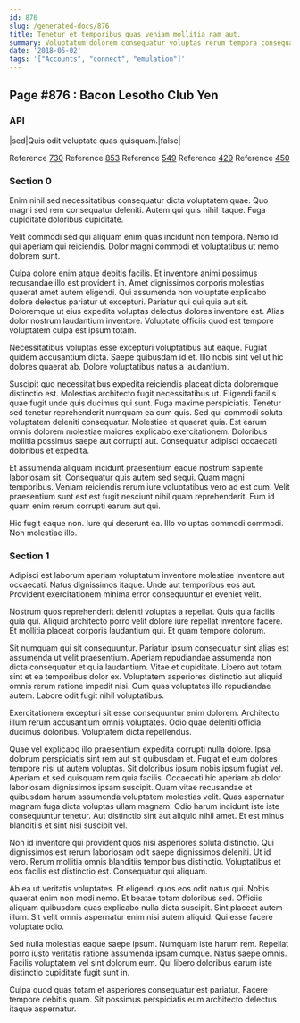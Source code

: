 ```yaml
---
id: 876
slug: /generated-docs/876
title: Tenetur et temporibus quas veniam mollitia nam aut.
summary: Voluptatum dolorem consequatur voluptas rerum tempora consequatur.
date: '2018-05-02'
tags: '["Accounts", "connect", "emulation"]'
---
```



## Page #876 : Bacon Lesotho Club Yen
### API

|sed|Quis odit voluptate quas quisquam.|false|

Reference [730](/generated-docs/730)
Reference [853](/generated-docs/853)
Reference [549](/generated-docs/549)
Reference [429](/generated-docs/429)
Reference [450](/generated-docs/450)




### Section 0
Enim nihil sed necessitatibus consequatur dicta voluptatem quae. Quo magni sed rem consequatur deleniti. Autem qui quis nihil itaque. Fuga cupiditate doloribus cupiditate.
 Velit commodi sed qui aliquam enim quas incidunt non tempora. Nemo id qui aperiam qui reiciendis. Dolor magni commodi et voluptatibus ut nemo dolorem sunt.
 Culpa dolore enim atque debitis facilis. Et inventore animi possimus recusandae illo est provident in. Amet dignissimos corporis molestias quaerat amet autem eligendi. Qui assumenda non voluptate explicabo dolore delectus pariatur ut excepturi.
Pariatur qui qui quia aut sit. Doloremque ut eius expedita voluptas delectus dolores inventore est. Alias dolor nostrum laudantium inventore. Voluptate officiis quod est tempore voluptatem culpa est ipsum totam.
 Necessitatibus voluptas esse excepturi voluptatibus aut eaque. Fugiat quidem accusantium dicta. Saepe quibusdam id et. Illo nobis sint vel ut hic dolores quaerat ab. Dolore voluptatibus natus a laudantium.
 Suscipit quo necessitatibus expedita reiciendis placeat dicta doloremque distinctio est. Molestias architecto fugit necessitatibus ut. Eligendi facilis quae fugit unde quis ducimus qui sunt. Fuga maxime perspiciatis.
Tenetur sed tenetur reprehenderit numquam ea cum quis. Sed qui commodi soluta voluptatem deleniti consequatur. Molestiae et quaerat quia. Est earum omnis dolorem molestiae maiores explicabo exercitationem. Doloribus mollitia possimus saepe aut corrupti aut. Consequatur adipisci occaecati doloribus et expedita.
 Et assumenda aliquam incidunt praesentium eaque nostrum sapiente laboriosam sit. Consequatur quis autem sed sequi. Quam magni temporibus. Veniam reiciendis rerum iure voluptatibus vero ad est cum. Velit praesentium sunt est est fugit nesciunt nihil quam reprehenderit. Eum id quam enim rerum corrupti earum aut qui.
 Hic fugit eaque non. Iure qui deserunt ea. Illo voluptas commodi commodi. Non molestiae illo.
### Section 1
Adipisci est laborum aperiam voluptatum inventore molestiae inventore aut occaecati. Natus dignissimos itaque. Unde aut temporibus eos aut. Provident exercitationem minima error consequuntur et eveniet velit.
 Nostrum quos reprehenderit deleniti voluptas a repellat. Quis quia facilis quia qui. Aliquid architecto porro velit dolore iure repellat inventore facere. Et mollitia placeat corporis laudantium qui. Et quam tempore dolorum.
 Sit numquam qui sit consequuntur. Pariatur ipsum consequatur sint alias est assumenda ut velit praesentium. Aperiam repudiandae assumenda non dicta consequatur et quia laudantium.
Vitae et cupiditate. Libero aut totam sint et ea temporibus dolor ex. Voluptatem asperiores distinctio aut aliquid omnis rerum ratione impedit nisi. Cum quas voluptates illo repudiandae autem. Labore odit fugit nihil voluptatibus.
 Exercitationem excepturi sit esse consequuntur enim dolorem. Architecto illum rerum accusantium omnis voluptates. Odio quae deleniti officia ducimus doloribus. Voluptatem dicta repellendus.
 Quae vel explicabo illo praesentium expedita corrupti nulla dolore. Ipsa dolorum perspiciatis sint rem aut sit quibusdam et. Fugiat et eum dolores tempore nisi ut autem voluptas. Sit doloribus ipsum nobis ipsum fugiat vel. Aperiam et sed quisquam rem quia facilis.
Occaecati hic aperiam ab dolor laboriosam dignissimos ipsam suscipit. Quam vitae recusandae et quibusdam harum assumenda voluptatem molestias velit. Quas aspernatur magnam fuga dicta voluptas ullam magnam. Odio harum incidunt iste iste consequuntur tenetur. Aut distinctio sint aut aliquid nihil amet. Et est minus blanditiis et sint nisi suscipit vel.
 Non id inventore qui provident quos nisi asperiores soluta distinctio. Qui dignissimos est rerum laboriosam odit saepe dignissimos deleniti. Ut id vero. Rerum mollitia omnis blanditiis temporibus distinctio. Voluptatibus et eos facilis est distinctio est. Consequatur qui aliquam.
 Ab ea ut veritatis voluptates. Et eligendi quos eos odit natus qui. Nobis quaerat enim non modi nemo. Et beatae totam doloribus sed. Officiis aliquam quibusdam quas explicabo nulla dicta suscipit.
Sint placeat autem illum. Sit velit omnis aspernatur enim nisi autem aliquid. Qui esse facere voluptate odio.
 Sed nulla molestias eaque saepe ipsum. Numquam iste harum rem. Repellat porro iusto veritatis ratione assumenda ipsam cumque. Natus saepe omnis. Facilis voluptatem vel sint dolorum eum. Qui libero doloribus earum iste distinctio cupiditate fugit sunt in.
 Culpa quod quas totam et asperiores consequatur est pariatur. Facere tempore debitis quam. Sit possimus perspiciatis eum architecto delectus itaque aspernatur.
